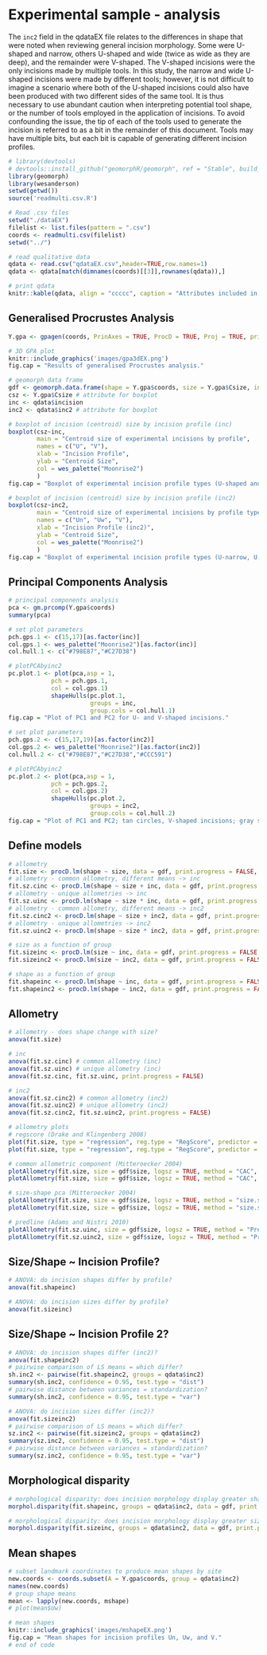# Experimental sample - analysis

The `inc2` field in the qdataEX file relates to the differences in shape that were noted when reviewing general incision morphology. Some were U-shaped and narrow, others U-shaped and wide (twice as wide as they are deep), and the remainder were V-shaped. The V-shaped incisions were the only incisions made by multiple tools. In this study, the narrow and wide U-shaped incisions were made by different tools; however, it is not difficult to imagine a scenario where both of the U-shaped incisions could also have been produced with two different sides of the same tool. It is thus necessary to use abundant caution when interpreting potential tool shape, or the number of tools employed in the application of incisions. To avoid confounding the issue, the tip of each of the tools used to generate the incision is referred to as a bit in the remainder of this document. Tools may have multiple bits, but each bit is capable of generating different incision profiles.

```r
# library(devtools)
# devtools::install_github("geomorphR/geomorph", ref = "Stable", build_vignettes = TRUE)
library(geomorph)
library(wesanderson)
setwd(getwd())
source('readmulti.csv.R')

# Read .csv files
setwd("./dataEX")
filelist <- list.files(pattern = ".csv")
coords <- readmulti.csv(filelist)
setwd("../")

# read qualitative data
qdata <- read.csv("qdataEX.csv",header=TRUE,row.names=1)
qdata <- qdata[match(dimnames(coords)[[3]],rownames(qdata)),]

# print qdata
knitr::kable(qdata, align = "ccccc", caption = "Attributes included in qdata.")
```

## Generalised Procrustes Analysis

```r
Y.gpa <- gpagen(coords, PrinAxes = TRUE, ProcD = TRUE, Proj = TRUE, print.progress = FALSE)

# 3D GPA plot
knitr::include_graphics('images/gpa3dEX.png')
fig.cap = "Results of generalised Procrustes analysis."

# geomorph data frame
gdf <- geomorph.data.frame(shape = Y.gpa$coords, size = Y.gpa$Csize, inc = qdata$incision, inc2 = qdata$inc2)
csz <- Y.gpa$Csize # attribute for boxplot
inc <- qdata$incision
inc2 <- qdata$inc2 # attribute for boxplot

# boxplot of incision (centroid) size by incision profile (inc)
boxplot(csz~inc, 
        main = "Centroid size of experimental incisions by profile",
        names = c("U", "V"),
        xlab = "Incision Profile",
        ylab = "Centroid Size",
        col = wes_palette("Moonrise2")
        )
fig.cap = "Boxplot of experimental incision profile types (U-shaped and V-shaped)."

# boxplot of incision (centroid) size by incision profile (inc2)
boxplot(csz~inc2, 
        main = "Centroid size of experimental incisions by profile type",
        names = c("Un", "Uw", "V"),
        xlab = "Incision Profile (inc2)",
        ylab = "Centroid Size",
        col = wes_palette("Moonrise2")
        )
fig.cap = "Boxplot of experimental incision profile types (U-narrow, U-Wide, and V)."
```

## Principal Components Analysis

```r
# principal components analysis
pca <- gm.prcomp(Y.gpa$coords)
summary(pca)

# set plot parameters
pch.gps.1 <- c(15,17)[as.factor(inc)]
col.gps.1 <- wes_palette("Moonrise2")[as.factor(inc)]
col.hull.1 <- c("#798E87","#C27D38")

# plotPCAbyinc2
pc.plot.1 <- plot(pca,asp = 1,
            pch = pch.gps.1,
            col = col.gps.1)
            shapeHulls(pc.plot.1, 
                       groups = inc,
                       group.cols = col.hull.1)
fig.cap = "Plot of PC1 and PC2 for U- and V-shaped incisions."

# set plot parameters
pch.gps.2 <- c(15,17,19)[as.factor(inc2)]
col.gps.2 <- wes_palette("Moonrise2")[as.factor(inc2)]
col.hull.2 <- c("#798E87","#C27D38","#CCC591")

# plotPCAbyinc2
pc.plot.2 <- plot(pca,asp = 1,
            pch = pch.gps.2,
            col = col.gps.2)
            shapeHulls(pc.plot.2, 
                       groups = inc2,
                       group.cols = col.hull.2)
fig.cap = "Plot of PC1 and PC2; tan circles, V-shaped incisions; gray squares, U-narrow incisions; and orange triangles, U-wide incisions."
```

## Define models

```r
# allometry
fit.size <- procD.lm(shape ~ size, data = gdf, print.progress = FALSE, iter = 9999)
# allometry - common allometry, different means -> inc
fit.sz.cinc <- procD.lm(shape ~ size + inc, data = gdf, print.progress = FALSE, iter = 9999)
# allometry - unique allometries -> inc
fit.sz.uinc <- procD.lm(shape ~ size * inc, data = gdf, print.progress = FALSE, iter = 9999)
# allometry - common allometry, different means -> inc2
fit.sz.cinc2 <- procD.lm(shape ~ size + inc2, data = gdf, print.progress = FALSE, iter = 9999)
# allometry - unique allometries -> inc2
fit.sz.uinc2 <- procD.lm(shape ~ size * inc2, data = gdf, print.progress = FALSE, iter = 9999)

# size as a function of group
fit.sizeinc <- procD.lm(size ~ inc, data = gdf, print.progress = FALSE, iter = 9999)
fit.sizeinc2 <- procD.lm(size ~ inc2, data = gdf, print.progress = FALSE, iter = 9999)

# shape as a function of group
fit.shapeinc <- procD.lm(shape ~ inc, data = gdf, print.progress = FALSE, iter = 9999)
fit.shapeinc2 <- procD.lm(shape ~ inc2, data = gdf, print.progress = FALSE, iter = 9999)
```

## Allometry

```r
# allometry - does shape change with size?
anova(fit.size)

# inc
anova(fit.sz.cinc) # common allometry (inc)
anova(fit.sz.uinc) # unique allometry (inc)
anova(fit.sz.cinc, fit.sz.uinc, print.progress = FALSE)

# inc2
anova(fit.sz.cinc2) # common allometry (inc2)
anova(fit.sz.uinc2) # unique allometry (inc2)
anova(fit.sz.cinc2, fit.sz.uinc2, print.progress = FALSE)

# allometry plots
# regscore (Drake and Klingenberg 2008)
plot(fit.size, type = "regression", reg.type = "RegScore", predictor = log(gdf$size), pch = pch.gps.1, col = col.gps.1)
plot(fit.size, type = "regression", reg.type = "RegScore", predictor = log(gdf$size), pch = pch.gps.2, col = col.gps.2)

# common allometric component (Mitteroecker 2004)
plotAllometry(fit.size, size = gdf$size, logsz = TRUE, method = "CAC", pch = pch.gps.1, col = col.gps.1)
plotAllometry(fit.size, size = gdf$size, logsz = TRUE, method = "CAC", pch = pch.gps.2, col = col.gps.2)

# size-shape pca (Mitteroecker 2004)
plotAllometry(fit.size, size = gdf$size, logsz = TRUE, method = "size.shape", pch = pch.gps.1, col = col.gps.1)
plotAllometry(fit.size, size = gdf$size, logsz = TRUE, method = "size.shape", pch = pch.gps.2, col = col.gps.2)

# predline (Adams and Nistri 2010)
plotAllometry(fit.sz.uinc, size = gdf$size, logsz = TRUE, method = "PredLine", pch = pch.gps.1, col = col.gps.1)
plotAllometry(fit.sz.uinc2, size = gdf$size, logsz = TRUE, method = "PredLine", pch = pch.gps.2, col = col.gps.2)
```

## Size/Shape ~ Incision Profile?

```r
# ANOVA: do incision shapes differ by profile?
anova(fit.shapeinc)

# ANOVA: do incision sizes differ by profile?
anova(fit.sizeinc)
```

## Size/Shape ~ Incision Profile 2?

```r
# ANOVA: do incision shapes differ (inc2)?
anova(fit.shapeinc2)
# pairwise comparison of LS means = which differ?
sh.inc2 <- pairwise(fit.shapeinc2, groups = qdata$inc2)
summary(sh.inc2, confidence = 0.95, test.type = "dist")
# pairwise distance between variances = standardization?
summary(sh.inc2, confidence = 0.95, test.type = "var")

# ANOVA: do incision sizes differ (inc2)?
anova(fit.sizeinc2)
# pairwise comparison of LS means = which differ?
sz.inc2 <- pairwise(fit.sizeinc2, groups = qdata$inc2)
summary(sz.inc2, confidence = 0.95, test.type = "dist")
# pairwise distance between variances = standardization?
summary(sz.inc2, confidence = 0.95, test.type = "var")
```

## Morphological disparity

```r
# morphological disparity: does incision morphology display greater shape variation among individuals relative to incision profile shape?
morphol.disparity(fit.shapeinc, groups = qdata$inc2, data = gdf, print.progress = FALSE, iter = 9999)

# morphological disparity: does incision morphology display greater size variation among individuals relative to incision profile size?
morphol.disparity(fit.sizeinc, groups = qdata$inc2, data = gdf, print.progress = FALSE, iter = 9999)
```

## Mean shapes

```r
# subset landmark coordinates to produce mean shapes by site
new.coords <- coords.subset(A = Y.gpa$coords, group = qdata$inc2)
names(new.coords)
# group shape means
mean <- lapply(new.coords, mshape)
# plot(mean$Uw)

# mean shapes
knitr::include_graphics('images/mshapeEX.png')
fig.cap = "Mean shapes for incision profiles Un, Uw, and V."
# end of code
```
